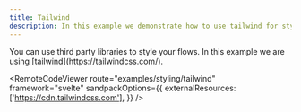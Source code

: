 ```yaml
---
title: Tailwind
description: In this example we demonstrate how to use tailwind for styling a flow.
---
```




<ExampleLayout>
You can use third party libraries to style your flows. In this example we are using [tailwind](https://tailwindcss.com/).

<RemoteCodeViewer
  route="examples/styling/tailwind"
  framework="svelte"
  sandpackOptions={{
    externalResources: ['https://cdn.tailwindcss.com'],
  }}
/>
</ExampleLayout>

<UnusedPropWarning />
